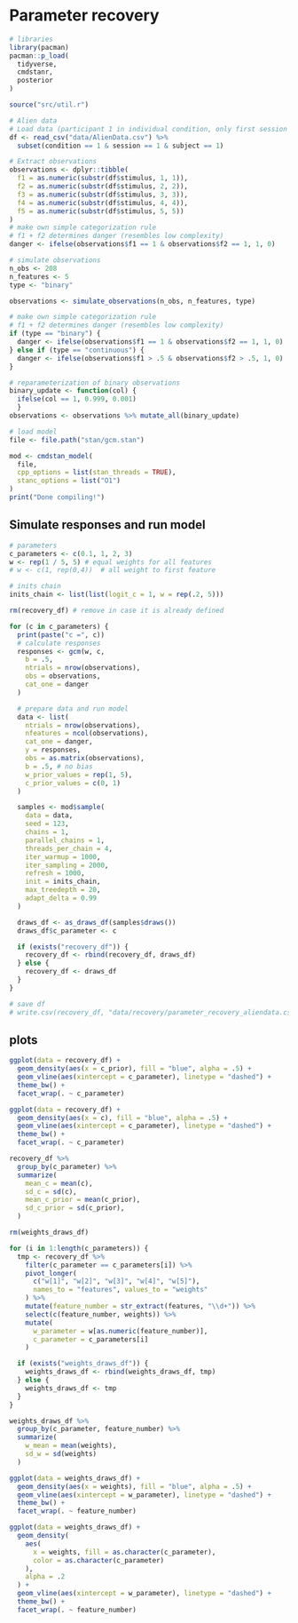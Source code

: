 # Parameter recovery 

```r
# libraries
library(pacman)
pacman::p_load(
  tidyverse,
  cmdstanr,
  posterior
)

source("src/util.r")
```

```r
# Alien data
# Load data (participant 1 in individual condition, only first session - lowest complexity)
df <- read_csv("data/AlienData.csv") %>%
  subset(condition == 1 & session == 1 & subject == 1)

# Extract observations
observations <- dplyr::tibble(
  f1 = as.numeric(substr(df$stimulus, 1, 1)),
  f2 = as.numeric(substr(df$stimulus, 2, 2)),
  f3 = as.numeric(substr(df$stimulus, 3, 3)),
  f4 = as.numeric(substr(df$stimulus, 4, 4)),
  f5 = as.numeric(substr(df$stimulus, 5, 5))
)
# make own simple categorization rule
# f1 + f2 determines danger (resembles low complexity)
danger <- ifelse(observations$f1 == 1 & observations$f2 == 1, 1, 0)

```

```r
# simulate observations
n_obs <- 208
n_features <- 5
type <- "binary"

observations <- simulate_observations(n_obs, n_features, type)

# make own simple categorization rule
# f1 + f2 determines danger (resembles low complexity)
if (type == "binary") {
  danger <- ifelse(observations$f1 == 1 & observations$f2 == 1, 1, 0)
} else if (type == "continuous") {
  danger <- ifelse(observations$f1 > .5 & observations$f2 > .5, 1, 0)
}

# reparameterization of binary observations
binary_update <- function(col) {
  ifelse(col == 1, 0.999, 0.001)
  }
observations <- observations %>% mutate_all(binary_update)

```

```r
# load model
file <- file.path("stan/gcm.stan")

mod <- cmdstan_model(
  file,
  cpp_options = list(stan_threads = TRUE),
  stanc_options = list("O1")
)
print("Done compiling!")

```

## Simulate responses and run model
```r
# parameters
c_parameters <- c(0.1, 1, 2, 3)
w <- rep(1 / 5, 5) # equal weights for all features
# w <- c(1, rep(0,4))  # all weight to first feature

# inits chain
inits_chain <- list(list(logit_c = 1, w = rep(.2, 5)))

rm(recovery_df) # remove in case it is already defined

for (c in c_parameters) {
  print(paste("c =", c))
  # calculate responses
  responses <- gcm(w, c,
    b = .5,
    ntrials = nrow(observations),
    obs = observations,
    cat_one = danger
  )

  # prepare data and run model
  data <- list(
    ntrials = nrow(observations),
    nfeatures = ncol(observations),
    cat_one = danger,
    y = responses,
    obs = as.matrix(observations),
    b = .5, # no bias
    w_prior_values = rep(1, 5),
    c_prior_values = c(0, 1)
  )

  samples <- mod$sample(
    data = data,
    seed = 123,
    chains = 1,
    parallel_chains = 1,
    threads_per_chain = 4,
    iter_warmup = 1000,
    iter_sampling = 2000,
    refresh = 1000,
    init = inits_chain,
    max_treedepth = 20,
    adapt_delta = 0.99
  )

  draws_df <- as_draws_df(samples$draws())
  draws_df$c_parameter <- c

  if (exists("recovery_df")) {
    recovery_df <- rbind(recovery_df, draws_df)
  } else {
    recovery_df <- draws_df
  }
}
```

```r
# save df
# write.csv(recovery_df, "data/recovery/parameter_recovery_aliendata.csv")
```

## plots

```r
ggplot(data = recovery_df) +
  geom_density(aes(x = c_prior), fill = "blue", alpha = .5) +
  geom_vline(aes(xintercept = c_parameter), linetype = "dashed") +
  theme_bw() +
  facet_wrap(. ~ c_parameter)
```
```r
ggplot(data = recovery_df) +
  geom_density(aes(x = c), fill = "blue", alpha = .5) +
  geom_vline(aes(xintercept = c_parameter), linetype = "dashed") +
  theme_bw() +
  facet_wrap(. ~ c_parameter)
```

```r
recovery_df %>%
  group_by(c_parameter) %>%
  summarize(
    mean_c = mean(c),
    sd_c = sd(c),
    mean_c_prior = mean(c_prior),
    sd_c_prior = sd(c_prior),
  )
```

```r
rm(weights_draws_df)

for (i in 1:length(c_parameters)) {
  tmp <- recovery_df %>%
    filter(c_parameter == c_parameters[i]) %>%
    pivot_longer(
      c("w[1]", "w[2]", "w[3]", "w[4]", "w[5]"),
      names_to = "features", values_to = "weights"
    ) %>%
    mutate(feature_number = str_extract(features, "\\d+")) %>%
    select(c(feature_number, weights)) %>%
    mutate(
      w_parameter = w[as.numeric(feature_number)],
      c_parameter = c_parameters[i]
    )

  if (exists("weights_draws_df")) {
    weights_draws_df <- rbind(weights_draws_df, tmp)
  } else {
    weights_draws_df <- tmp
  }
}
```

```r
weights_draws_df %>%
  group_by(c_parameter, feature_number) %>%
  summarize(
    w_mean = mean(weights),
    sd_w = sd(weights)
  )
```

```r
ggplot(data = weights_draws_df) +
  geom_density(aes(x = weights), fill = "blue", alpha = .5) +
  geom_vline(aes(xintercept = w_parameter), linetype = "dashed") +
  theme_bw() +
  facet_wrap(. ~ feature_number)

ggplot(data = weights_draws_df) +
  geom_density(
    aes(
      x = weights, fill = as.character(c_parameter),
      color = as.character(c_parameter)
    ),
    alpha = .2
  ) +
  geom_vline(aes(xintercept = w_parameter), linetype = "dashed") +
  theme_bw() +
  facet_wrap(. ~ feature_number)
```


